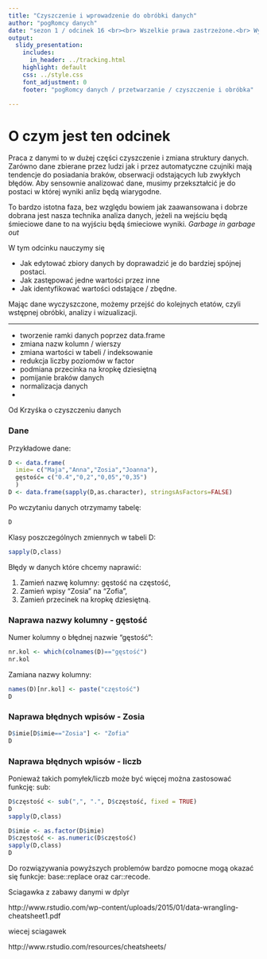```yaml
---
title: "Czyszczenie i wprowadzenie do obróbki danych"
author: "pogRomcy danych"
date: "sezon 1 / odcinek 16 <br><br> Wszelkie prawa zastrzeżone.<br> Wykorzystanie możliwe wyłącznie za zgodą autora.  <br><br><br><br>Naciśnij `A` by zamienić slajdy na ciągły tekst. <br> Naciśnij `T` by wyświetlić spis treści."
output:
  slidy_presentation:
    includes:
      in_header: ../tracking.html
    highlight: default
    css: ../style.css
    font_adjustment: 0
    footer: "pogRomcy danych / przetwarzanie / czyszczenie i obróbka"

---
```


# O czym jest ten odcinek

Praca z danymi to w dużej części czyszczenie i zmiana struktury danych. Zarówno dane zbierane przez ludzi jak i przez automatyczne czujniki mają tendencje do posiadania braków, obserwacji odstających lub zwykłych błędów. Aby sensownie analizować dane, musimy przekształcić je do postaci w której wyniki anliz będą wiarygodne.

To bardzo istotna faza, bez względu bowiem jak zaawansowana i dobrze dobrana jest nasza technika analiza danych, jeżeli na wejściu będą śmieciowe dane to na wyjściu będą śmieciowe wyniki. *Garbage in garbage out*

W tym odcinku nauczymy się

- Jak edytować zbiory danych by doprawadzić je do bardziej spójnej postaci.
- Jak zastępować jedne wartości przez inne
- Jak identyfikować wartości odstające / zbędne.

Mając dane wyczyszczone, możemy przejść do kolejnych etatów, czyli wstępnej obróbki, analizy i wizualizacji.

---

+ tworzenie ramki danych poprzez data.frame
+ zmiana nazw kolumn / wierszy
+ zmiana wartości w tabeli / indeksowanie
+ redukcja liczby poziomów w factor
+ podmiana przecinka na kropkę dziesiętną
+ pomijanie braków danych
+ normalizacja danych
+ 


Od Krzyśka o czyszczeniu danych





### Dane

Przykładowe dane:
```r
D <- data.frame(
  imie= c("Maja","Anna","Zosia","Joanna"),
  gęstość= c("0.4","0,2","0,05","0,35")
  )
D <- data.frame(sapply(D,as.character), stringsAsFactors=FALSE)
```

Po wczytaniu danych otrzymamy tabelę:
```r
D
```

Klasy poszczególnych zmiennych w tabeli D:
```r
sapply(D,class)
```

Błędy w danych które chcemy naprawić:

1. Zamień nazwę kolumny: gęstość na częstość,
2. Zamień wpisy "Zosia" na "Zofia",
2. Zamień przecinek na kropkę dziesiętną.


### Naprawa nazwy kolumny - gęstość

Numer kolumny o błędnej nazwie "gęstość":
```r
nr.kol <- which(colnames(D)=="gęstość")
nr.kol
```

Zamiana nazwy kolumny:
```r
names(D)[nr.kol] <- paste("częstość")
D
```

### Naprawa błędnych wpisów - Zosia

```r
D$imie[D$imie=="Zosia"] <- "Zofia"
D
```

### Naprawa błędnych wpisów - liczb

Ponieważ takich pomyłek/liczb może być więcej można zastosować funkcję: sub:
```r
D$częstość <- sub(",", ".", D$częstość, fixed = TRUE)
D
sapply(D,class)
```

```r
D$imie <- as.factor(D$imie)
D$częstość <- as.numeric(D$częstość)
sapply(D,class)
D
```

Do rozwiązywania powyższych problemów bardzo pomocne mogą okazać się funkcje: base::replace oraz car::recode.



Sciagawka z zabawy danymi w dplyr

http://www.rstudio.com/wp-content/uploads/2015/01/data-wrangling-cheatsheet1.pdf

wiecej sciagawek

http://www.rstudio.com/resources/cheatsheets/


